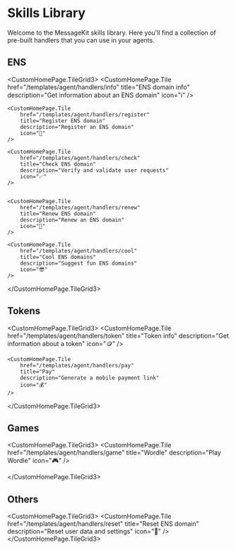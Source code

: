 
# Skills Library

Welcome to the MessageKit skills library. Here you'll find a collection of pre-built handlers that you can use in your agents.

## ENS

<CustomHomePage.TileGrid3>
    <CustomHomePage.Tile
        href="/templates/agent/handlers/info"
        title="ENS domain info"
        description="Get information about an ENS domain"
        icon="ℹ️"
    />

    <CustomHomePage.Tile
        href="/templates/agent/handlers/register"
        title="Register ENS domain"
        description="Register an ENS domain"
        icon="📝"
    />

    <CustomHomePage.Tile
        href="/templates/agent/handlers/check"
        title="Check ENS domain"
        description="Verify and validate user requests"
        icon="✅"
    />


    <CustomHomePage.Tile
        href="/templates/agent/handlers/renew"
        title="Renew ENS domain"
        description="Renew an ENS domain"
        icon="🔄"
    />

    <CustomHomePage.Tile
        href="/templates/agent/handlers/cool"
        title="Cool ENS domains"
        description="Suggest fun ENS domains"
        icon="😎"
    />
</CustomHomePage.TileGrid3>

## Tokens

<CustomHomePage.TileGrid3>
    <CustomHomePage.Tile
        href="/templates/agent/handlers/token"
        title="Token info"
        description="Get information about a token"
        icon="🪙"
    />

    <CustomHomePage.Tile
        href="/templates/agent/handlers/pay"
        title="Pay"
        description="Generate a mobile payment link"
        icon="💰"
    />


</CustomHomePage.TileGrid3>

## Games

<CustomHomePage.TileGrid3>
    <CustomHomePage.Tile
        href="/templates/agent/handlers/game"
        title="Wordle"
        description="Play Wordle"
        icon="🎮"
    />

</CustomHomePage.TileGrid3>

## Others

<CustomHomePage.TileGrid3>
    <CustomHomePage.Tile
        href="/templates/agent/handlers/reset"
        title="Reset ENS domain"
        description="Reset user data and settings"
        icon="🔄"
    />
</CustomHomePage.TileGrid3>
